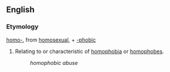 ==English==
===Etymology===
[[homo-]], from [[homosexual]], + [[-phobic]]

#Relating to or characteristic of [[homophobia]] or [[homophobe]]s.
#:''homophobic abuse''